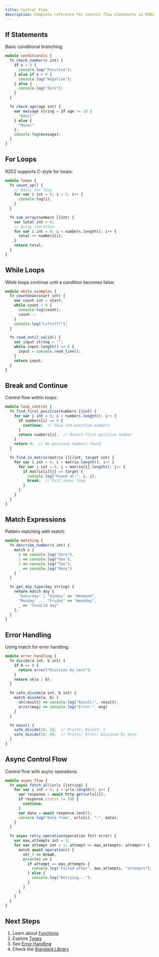 ```yaml
---
title: Control Flow
description: Complete reference for control flow statements in R2D2
---
```


## If Statements

Basic conditional branching:

```typescript
module conditionals {
  fn check_number(x int) {
    if x > 0 {
      console.log("Positive");
    } else if x < 0 {
      console.log("Negative");
    } else {
      console.log("Zero");
    }
  }

  fn check_age(age int) {
    var message string = if age >= 18 {
      "Adult"
    } else {
      "Minor"
    };
    console.log(message);
  }
}
```

## For Loops

R2D2 supports C-style for loops:

```typescript
module loops {
  fn count_up() {
    // Basic for loop
    for var i int = 0; i < 5; i++ {
      console.log(i);
    }
  }

  fn sum_array(numbers []int) {
    var total int = 0;
    // Array iteration
    for var i int = 0; i < numbers.length(); i++ {
      total += numbers[i];
    }
    return total;
  }
}
```

## While Loops

While loops continue until a condition becomes false:

```typescript
module while_examples {
  fn countdown(start int) {
    var count int = start;
    while count > 0 {
      console.log(count);
      count--;
    }
    console.log("Liftoff!");
  }

  fn read_until_valid() {
    var input string = "";
    while input.length() == 0 {
      input = console.read_line();
    }
    return input;
  }
}
```

## Break and Continue

Control flow within loops:

```typescript
module loop_control {
  fn find_first_positive(numbers []int) {
    for var i int = 0; i < numbers.length(); i++ {
      if numbers[i] <= 0 {
        continue;  // Skip non-positive numbers
      }
      return numbers[i];  // Return first positive number
    }
    return 0;  // No positive numbers found
  }

  fn find_in_matrix(matrix [][]int, target int) {
    for var i int = 0; i < matrix.length(); i++ {
      for var j int = 0; j < matrix[i].length(); j++ {
        if matrix[i][j] == target {
          console.log("Found at:", i, j);
          break;  // Exit inner loop
        }
      }
    }
  }
}
```

## Match Expressions

Pattern matching with match:

```typescript
module matching {
  fn describe_number(x int) {
    match x {
      0 => console.log("Zero"),
      1 => console.log("One"),
      2 => console.log("Two"),
      _ => console.log("Many")
    }
  }

  fn get_day_type(day string) {
    return match day {
      "Saturday" | "Sunday" => "Weekend",
      "Monday" ... "Friday" => "Weekday",
      _ => "Invalid day"
    };
  }
}
```

## Error Handling

Using match for error handling:

```typescript
module error_handling {
  fn divide(a int, b int) {
    if b == 0 {
      return error("Division by zero");
    }
    return ok(a / b);
  }

  fn safe_divide(a int, b int) {
    match divide(a, b) {
      ok(result) => console.log("Result:", result),
      error(msg) => console.log("Error:", msg)
    }
  }

  fn main() {
    safe_divide(10, 2);  // Prints: Result: 5
    safe_divide(10, 0);  // Prints: Error: Division by zero
  }
}
```

## Async Control Flow

Control flow with async operations:

```typescript
module async_flow {
  fn async fetch_all(urls []string) {
    for var i int = 0; i < urls.length(); i++ {
      var response = await http.get(urls[i]);
      if response.status != 200 {
        continue;
      }
      var data = await response.text();
      console.log("Data from", urls[i], ":", data);
    }
  }

  fn async retry_operation(operation fn() error) {
    var max_attempts int = 3;
    for var attempt int = 1; attempt <= max_attempts; attempt++ {
      match await operation() {
        ok(_) => break,
        error(e) => {
          if attempt == max_attempts {
            console.log("Failed after", max_attempts, "attempts");
          } else {
            console.log("Retrying...");
          }
        }
      }
    }
  }
}
```

## Next Steps

1. Learn about [Functions](/reference/functions/)
2. Explore [Types](/reference/types/)
3. See [Error Handling](/reference/error-handling/)
4. Check the [Standard Library](/reference/stdlib/) 